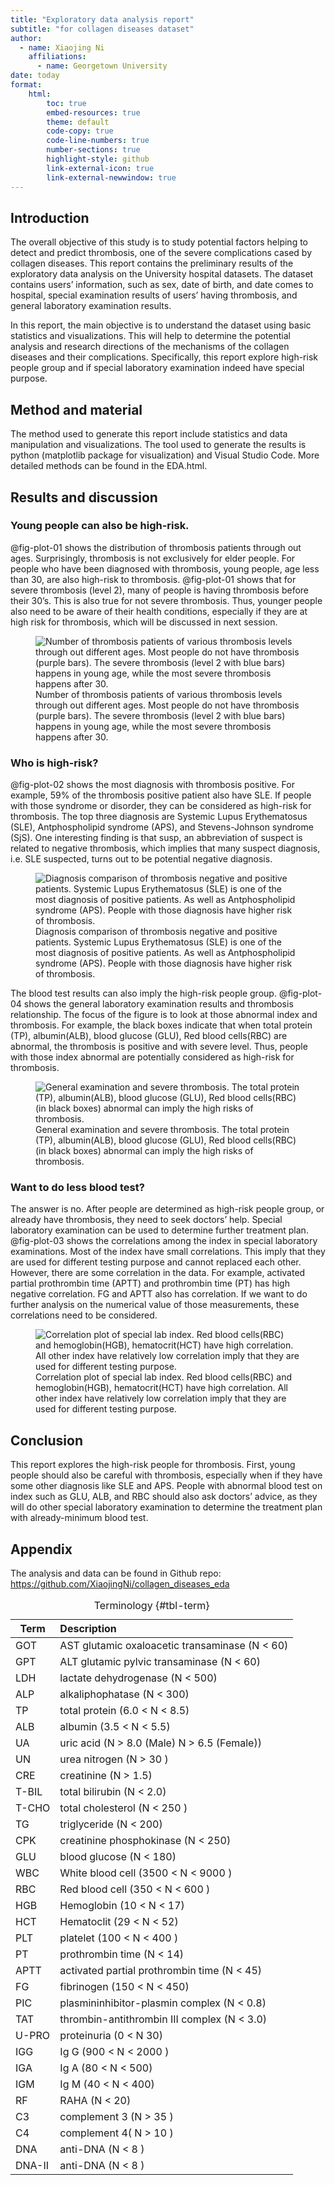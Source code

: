 ```yaml
---
title: "Exploratory data analysis report"
subtitle: "for collagen diseases dataset"
author:
  - name: Xiaojing Ni
    affiliations:
      - name: Georgetown University        
date: today
format:
    html:
        toc: true
        embed-resources: true
        theme: default
        code-copy: true
        code-line-numbers: true
        number-sections: true
        highlight-style: github
        link-external-icon: true
        link-external-newwindow: true
---
```

## Introduction

The overall objective of this study is to study potential factors helping to detect and predict thrombosis, one of the severe complications cased by collagen diseases. This report contains the preliminary results of the exploratory data analysis on the University hospital datasets. The dataset contains users' information, such as sex, date of birth, and date comes to hospital, special examination results of users' having thrombosis, and general laboratory examination results. <br>

In this report, the main objective is to understand the dataset using basic statistics and visualizations. This will help to determine the potential analysis and research directions of the mechanisms of the collagen diseases and their complications. Specifically, this report explore high-risk people group and if special laboratory examination indeed have special purpose. 

## Method and material

The method used to generate this report include statistics and data manipulation and visualizations. The tool used to generate the results is python (matplotlib package for visualization) and Visual Studio Code. More detailed methods can be found in the EDA.html. 

## Results and discussion

### Young people can also be high-risk.

@fig-plot-01 shows the distribution of thrombosis patients through out ages. Surprisingly, thrombosis is not exclusively for elder people. For people who have been diagnosed with thrombosis, young people, age less than 30, are also high-risk to thrombosis. @fig-plot-01 shows that for severe thrombosis (level 2), many of people is having thrombosis before their 30's. This is also true for not severe thrombosis. Thus, younger people also need to be aware of their health conditions, especially if they are at high risk for thrombosis, which will be discussed in next session. 

![Number of thrombosis patients of various thrombosis levels through out different ages. Most people do not have thrombosis (purple bars). The severe thrombosis (level 2 with blue bars) happens in young age, while the most severe thrombosis happens after 30.](../plot/plot-01.png){#fig-plot-01}

### Who is high-risk? 

@fig-plot-02 shows the most diagnosis with thrombosis positive. For example, 59% of the thrombosis positive patient also have SLE. If people with those syndrome or disorder, they can be considered as high-risk for thrombosis. The top three diagnosis are Systemic Lupus Erythematosus (SLE), Antphospholipid syndrome (APS), and Stevens-Johnson syndrome (SjS). One interesting finding is that susp, an abbreviation of suspect is related to negative thrombosis, which implies that many suspect diagnosis, i.e. SLE suspected, turns out to be potential negative diagnosis. 

![Diagnosis comparison of thrombosis negative and positive patients. Systemic Lupus Erythematosus (SLE) is one of the most diagnosis of positive patients. As well as Antphospholipid syndrome (APS). People with those diagnosis have higher risk of thrombosis. ](../plot/plot-02.png){#fig-plot-02}

The blood test results can also imply the high-risk people group. @fig-plot-04 shows the general laboratory examination results and thrombosis relationship. The focus of the figure is to look at those abnormal index and thrombosis. For example, the black boxes indicate that when total protein (TP), albumin(ALB), blood glucose (GLU), Red blood cells(RBC) are abnormal, the thrombosis is positive and with severe level. Thus, people with those index abnormal are potentially considered as high-risk for thrombosis. 

![General examination and severe thrombosis. The total protein (TP), albumin(ALB), blood glucose (GLU), Red blood cells(RBC) (in black boxes) abnormal can imply the high risks of thrombosis. ](../plot/plot-04.png){#fig-plot-04} 

### Want to do less blood test? 

The answer is no. After people are determined as high-risk people group, or already have thrombosis, they need to seek doctors' help. Special laboratory examination can be used to determine further treatment plan. @fig-plot-03 shows the correlations among the index in special laboratory examinations. Most of the index have small correlations. This imply that they are used for different testing purpose and cannot replaced each other. However, there are some correlation in the data. For example, activated partial prothrombin time (APTT) and prothrombin time (PT) has high negative correlation. FG and APTT also has correlation. If we want to do further analysis on the numerical value of those measurements, these correlations need to be considered. 

![Correlation plot of special lab index. Red blood cells(RBC) and hemoglobin(HGB), hematocrit(HCT) have high correlation. All other index have relatively low correlation imply that they are used for different testing purpose. ](../plot/plot-03.png){#fig-plot-03}

## Conclusion

This report explores the high-risk people for thrombosis. First, young people should also be careful with thrombosis, especially when if they have some other diagnosis like SLE and APS. People with abnormal blood test on index such as GLU, ALB, and RBC should also ask doctors' advice, as they will do other special laboratory examination to determine the treatment plan with already-minimum blood test. 

## Appendix

The analysis and data can be found in Github repo: [https://github.com/XiaojingNi/collagen_diseases_eda](https://github.com/XiaojingNi/collagen_diseases_eda)

| Term    | Description                                    |
|---------|:-----------------------------------------------|
| GOT     | AST glutamic oxaloacetic transaminase (N < 60) |
| GPT     | ALT glutamic pylvic transaminase (N < 60)      |
| LDH     | lactate dehydrogenase (N < 500)                |
| ALP     | alkaliphophatase (N < 300)                       |
| TP      | total protein (6.0 < N < 8.5)                    |
| ALB     | albumin (3.5 < N < 5.5)                          |
| UA      | uric acid (N > 8.0 (Male) N > 6.5 (Female))      |
| UN      | urea nitrogen (N > 30 )                          |
| CRE     | creatinine (N > 1.5)                             |
| T-BIL   | total bilirubin (N < 2.0)                        |
| T-CHO   | total cholesterol (N < 250 )                     |
| TG      | triglyceride (N < 200)                           |
| CPK     | creatinine phosphokinase (N < 250)               |
| GLU     | blood glucose (N < 180)                          |
| WBC     | White blood cell (3500 < N < 9000 )              |
| RBC     | Red blood cell (350 < N < 600 )                  |
| HGB     | Hemoglobin (10 < N < 17)                         |
| HCT     | Hematoclit (29 < N < 52)                        |
| PLT     | platelet (100 < N < 400 )                        |
| PT      | prothrombin time (N < 14)                        |
| APTT    | activated partial prothrombin time (N < 45)      |
| FG      | fibrinogen (150 < N < 450)                       |
| PIC     | plasmininhibitor-plasmin complex (N < 0.8)       |
| TAT     | thrombin-antithrombin III complex (N < 3.0)      |
| U-PRO   | proteinuria (0 < N 30)                           |
| IGG     | Ig G (900 < N < 2000 )                           |
| IGA     | Ig A (80 < N < 500)                              |
| IGM     | Ig M (40 < N < 400)                              |
| RF      | RAHA (N < 20)                                    |
| C3      | complement 3 (N > 35 )                           |
| C4      | complement 4( N > 10 )                           |
| DNA     | anti-DNA (N < 8 )                                |
| DNA-II  | anti-DNA (N < 8 )                                |
: Terminology {#tbl-term}


